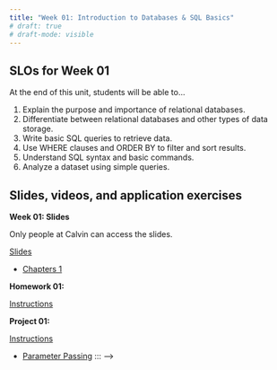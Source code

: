 ```yaml
---
title: "Week 01: Introduction to Databases & SQL Basics"
# draft: true
# draft-mode: visible
---
```


## SLOs for Week 01

At the end of this unit, students will be able to...

1.  Explain the purpose and importance of relational databases.
2.  Differentiate between relational databases and other types of data storage.
3.  Write basic SQL queries to retrieve data.
4.  Use WHERE clauses and ORDER BY to filter and sort results.
5.  Understand SQL syntax and basic commands.
6.  Analyze a dataset using simple queries.

#### 

## Slides, videos, and application exercises

::::: slide-deck
**Week 01: Slides**

Only people at Calvin can access the slides.

::: slides
[Slides](https://calvincollege-my.sharepoint.com/:p:/g/personal/ea47_calvin_edu/Ed4i8gUmZMdPlhcFrXyUilsBnIxoMmYw0g0K3M1ifQR6aw?e=Adrz4w){target="_blank"}
:::

::: reading
-   [Chapters 1](){target="_blank"}
:::

:::::

<!-- ## Homework assignments -->

:::::: homework
**Homework 01:**

::: instructions
[Instructions](/hws/hw01.qmd)
:::

<!-- ::: starter
[Starter](){target="_blank"}
::: -->

::::::

<!-- ## Lab -->
::::: lab
**Project 01:**

::: instructions
[Instructions](/projects/proj01.qmd)
:::


:::::

```{=html}
<!-- ::: exam
**POGIL**

-   [Array Addressing](https://docs.google.com/document/d/1myVaJT3i1hECM4BHs9LpbLz3a3heVPp6SJiEjoEvG_M/edit?tab=t.0#heading=h.im9274hm9wa0){target="_blank"} <!-- -   ([Answers](https://drive.google.com/file/d/1mn5yCzIJuURMiP3MOtO9amEQzUVAQCQZ/view?usp=sharing){target="_blank"}) -->
```

-   [Parameter Passing](https://docs.google.com/document/d/125hbFPo5PVcuGQ9pq4io23jns2kOEkfjo71S9WOkfjQ/edit){target="_blank"} <!-- -   ([Answers](https://drive.google.com/file/d/1rPum6ihNwUKRJpZBSTQF8v7QKfOdog11/view?usp=drive_link){target="_blank"}) --> ::: --\>